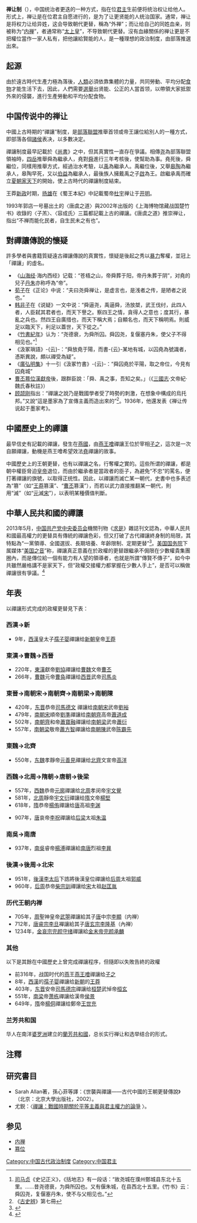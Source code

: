 {{otheruses|禅}}
'''禅让制'''（{{標音|字=禪|注音= ㄕㄢˋ|拼音=shàn}}），中国统治者更迭的一种方式，指在位[[君主|君主]]生前便将统治权让给他人。形式上，禅让是在位君主自愿进行的，是为了让更贤能的人统治国家。通常，禅让是将权力让给异姓，这会导致朝代更替，稱為“外禅”；而让给自己的同姓血亲，则被称为“[[内禅|内禅]]”，{{lj|讓位|譲位}}者通常称“[[太上皇|太上皇]]”，不导致朝代更替。沒有血緣關係的禅让更是不把權位當作一家人私有，把他讓給賢能的人，是一種理想的政治制度，由部落推選出來。

==起源==
由於遠古時代生產力極為落後，[[人|人類]]必須依靠集體的力量，共同勞動、平均分配[[食物|食物]]才能生活下去，因此，人們需要[[選舉|選舉]]出贤能、公正的人當首领，以帶領大家抵禦外來的侵襲，進行生產勞動和平均分配食物。

==中国传说中的禅让==
中國上古時期的“禪讓”制度，是[[部落|部落]][[聯盟|聯盟]]推舉首领或帝王讓位給別人的一種方式，即部落各個[[諸侯|諸侯]]表决，以多數决定。

禪讓制度最早記載於《[[尚书_(书)|尚書]]》之中，但其真實性一直存在爭議。相傳[[尧|尧]]為部落聯盟領袖時，[[四岳|四岳]]推舉舜為繼承人，堯對[[舜|舜]]進行三年考核後，使幫助為事。堯死後，舜繼位，同樣用推舉方式，經過治水考驗，以[[禹|禹]]為繼承人。禹繼位後，又舉[[皋陶|皋陶]]為繼承人，皋陶早死，又以[[伯益|伯益]]為繼承人，最後族人擁戴禹之子[[啟|啟]]為王。啟繼承禹而確立[[夏朝|夏朝]][[家天下|家天下]]的開始，使上古時代的禪讓制度結束。

王莽[[新政|新政]]时期，[[扬雄|扬雄]]在《蜀王本紀》中記載蜀帝[[杜宇|杜宇]]禅让于[[开明_(蜀国)|开明]]。

1993年郭店一号墓出土的〈唐虞之道〉與2002年出版的《上海博物馆藏战国楚竹书》收錄的〈子羔〉、〈容成氏〉三篇都記載上古的禪讓。《唐虞之道》推崇禅让，指出“不禅而能化民者，自生民未之有也”。

==對禪讓傳說的懷疑==
許多學者與書籍質疑遠古禪讓傳說的真實性，懷疑是後起之秀以[[暴力|暴力]]奪權，並冠上「禪讓」的虛名。

*《[[山海经|山海经]]·海内西经》记载：“苍梧之山，帝舜葬于阳，帝丹朱葬于阴”，对堯的兒子[[丹朱|丹朱]]亦称呼為“帝”。
*[[荀子|荀子]]在《正论》中说：“夫曰尧舜禅让，是虚言也，是浅者之传，是陋者之说也。”
* [[韩非子|韩非子]]在《说疑》一文中说：“舜逼尧，禹逼舜，汤放桀，武王伐纣，此四人者，人臣弑其君者也，而天下譽之。察四王之情，貪得人之意也；度其行，暴亂之兵也。然四王自廣措也，而天下稱大焉；自顯名也，而天下稱明焉。則威足以臨天下，利足以蓋世，天下從之。”
*《[[竹書紀年|竹書紀年]]》认为：“尧德衰，为舜所囚。舜囚尧，复偃塞丹朱，使父子不得相见也。”<ref>[[司马贞|司马贞]]《史记正义》，《括地志》有一段话：“故尧城在濮州鄄城县东北十五里。……昔尧德衰，为舜所囚也。又有偃朱城，在县西北十五里。《竹书》云：舜囚尧，复偃塞丹朱，使不与父相见也。”</ref>
* 《汲冢瑣語》-{云}-：“舜放堯于陽，而書-{云}-某地有城，以囚堯為號識者，憑斯異說，頗以禪受為疑”。
* 《[[廣弘明集|廣弘明集]]》十一引《汲冢竹書》-{云}-：“舜囚堯於平陽，取之帝位，今見有囚堯城”
*  [[曹丕|曹丕]][[漢魏禪代|篡位]][[漢獻帝|漢獻帝]]後，跟群臣說：「舜、禹之事，吾知之矣。」（《[[三國志|三國志]]·文帝紀·魏氏春秋註》）
*  [[顾颉刚|顾颉刚]]指出：“禪讓之說乃是戰國學者受了時勢的刺激，在想象中構成的烏托邦。”又說“這是墨家為了宣傳主義而造出來的”<ref>《[[古史辨|古史辨]]》第七冊</ref>。1936年，他還发表《禅让传说起于墨家考》。

==中國歷史上的禪讓==
最早信史有記載的禪讓，發生在[[燕國|燕國]]，由[[燕王噲|燕王噲]]禪讓王位於宰相[[子之|子之]]，這次是一次自願禪讓，動機是燕王噲希望效法[[堯|堯]]禪讓的故事。

中國歷史上的王朝更替，也有以禪讓之名，行奪權之實的。這些所谓的禪讓，都是朝中權臣脅迫[[皇帝|皇帝]]退位，而由於繼承者是當政者的臣子，為避免“不忠”的罵名，便打著禪讓的旗號，以取得正统性。因此，以禪讓而滅亡某一朝代，史書中也多表述為“篡”（如“[[王莽|王莽]]篡漢”、“[[曹丕|曹丕]]篡漢”），而若以武力直接推翻某一朝代，則用“滅”（如“[[元|元]]滅[[宋|宋]]”），以表明某種價值判斷。

==中華人民共和國的禪讓==
2013年5月，[[中国共产党中央委员会|中国共产党中央委员会]]機關刊物《[[求是|求是]]》雜誌刊文認為，中華人民共和國最高權力的更替具有傳統的禪讓色彩，但又打破了古代禪讓終身制的局限，其特點為“一黨領導、全國選拔、長期培養、年齡限制、定期更替”<ref>{{cite web|url=http://www.qstheory.cn/zxdk/2013/201309/201304/t20130426_226224.htm|title=只有去中国才能看到未来|accessdate=2013年5月1日|author=[[宋鲁郑|宋鲁郑]]|date=2013年5月1日|publisher=求是|quote=中国今天的制度是在其政治和文化传统的基础上长期、内生性演变的结果。以领导权力的更替为例。中国最高权力的更替一方面具有传统的“禅让”色彩，但又打破古代“禅让”终身制的局限，实行的是一党领导、全国选拔、长期培养、年龄限制、定期更替。|subtitle=|archive-url=https://web.archive.org/web/20130501013435/http://www.qstheory.cn/zxdk/2013/201309/201304/t20130426_226224.htm|archive-date=2013年5月1日|dead-url=yes}}</ref>。[[美国国务院|美国国务院]]下属媒体“[[美国之音|美国之音]]”称，禪讓真正意義在於政權的更替跟繼承不侷限在少數權貴集團圈內，而是傳位給一個有能力有人望的領導者，也就是所謂“傳賢不傳子”，如今中共雖然嚴格講不是家天下，但“政權交接權力都掌握在少數人手上”，是否可以稱做禪讓很有爭議。<ref>{{cite web|title=焦点对话：中共接班制度是禅让吗？|url=http://www.voachinese.com/a/VOAWeishi-ProandCon-20160325-is-chinas-leadership-transition-better-than-the-western-style-of-democratic-election/3254663.html|publisher=美國之音|access-date=2017-05-15|archive-date=2021-03-12|archive-url=https://web.archive.org/web/20210312085657/https://www.voachinese.com/a/VOAWeishi-ProandCon-20160325-is-chinas-leadership-transition-better-than-the-western-style-of-democratic-election/3254663.html|dead-url=no}}</ref>

==年表==
以禪讓形式完成的政權更替見下表：
=== 西漢→新 ===
*9年，[[西汉|西漢]]皇太子[[孺子婴|孺子婴]]禪讓给[[新朝|新朝]]皇帝[[王莽|王莽]]
=== 東漢→曹魏→西晉 ===
*220年，[[东汉|東漢]]獻帝[[汉献帝|劉協]]禪讓给[[曹魏|曹魏]]文帝[[曹丕|曹丕]]
*266年，[[曹魏|曹魏]]元帝[[曹奂|曹奂]]禪讓给[[西晋|西晋]]武帝[[司馬炎|司馬炎]]

=== 東晉→南朝宋→南朝齊→南朝梁→南朝陳===
*420年，[[东晋|东晋]]恭帝[[晋恭帝|司馬德文]] 禪讓给[[刘宋|南朝宋]]武帝[[宋武帝|劉裕]]
*479年，[[刘宋|南朝宋]]順帝[[宋顺帝|劉準]]禪讓给[[南齐|南朝齊]]高帝[[蕭道成|蕭道成]]
*502年，[[南齐|南朝齊]]和帝[[齐和帝|蕭寶融]]禪讓给[[梁_(南朝)|南朝梁]]武帝[[梁武帝|蕭衍]]
*557年，[[梁_(南朝)|南朝梁]]敬帝[[梁敬帝|蕭方智]]禪讓给[[陳_(南朝)|南朝陳]]武帝[[陈霸先|陈霸先]]

=== 東魏→北齊 ===
*550年，[[东魏|东魏]]孝靜帝[[元善見|元善見]]禪讓给[[北齊|北齊]]文宣帝[[齐文宣帝|高洋]]

=== 西魏→北周→隋朝→唐朝→後梁 ===
*557年，[[西魏|西魏]]恭帝[[魏恭帝|元廓]]禪讓给[[北周|北周]]孝闵帝[[周孝闵帝|宇文覺]]
*581年，[[北周|北周]]靜帝[[周静帝|宇文衍]]禪讓给[[隋朝|隋]]文帝[[隋文帝|楊堅]]
*618年，[[隋朝|隋]]恭帝[[隋恭帝|楊侑]]禪讓给[[唐朝|唐]]高祖[[李渊|李渊]]

*907年，[[唐朝|唐]]哀帝[[李祝|李祝]]禪讓给[[后梁|后梁]]太祖[[朱温|朱温]]

=== 南吳→南唐 ===
*937年，[[南吳|南吳]]睿帝[[楊溥_(吳)|楊溥]]禪讓給[[南唐|南唐]]烈祖[[李昪|李昪]]

=== 後漢→後周→北宋 ===
*951年，[[後漢|後漢]][[李皇后_(後漢高祖)|李太后]]下誥將後漢皇位禪讓给[[后周|后周]]太祖[[郭威|郭威]]
*960年，[[后周|后周]]恭帝[[周恭帝|柴宗訓]]禪讓给[[北宋|宋]]太祖[[赵匡胤|赵匡胤]]

=== 历代王朝内禅 ===
{{main|內禪}}
{{seealso|中國太上皇列表}}
*705年，[[武周|周]]聖神皇帝[[武则天|武曌]]禪讓給其子[[唐朝|唐]]中宗[[唐中宗|李顯]]（内禅）
*712年，[[唐朝|唐睿宗]][[唐睿宗|李旦]]襌讓給其子[[唐玄宗|唐玄宗]][[李隆基|李隆基]]（內禅）
*1234年，[[金哀宗|金哀宗]][[完颜守绪|完颜守绪]]禪讓給[[金末帝|金末帝]][[完颜承麟|完颜承麟]]

=== 其他 ===
以下是其餘在中國歷史上曾完成禪讓程序，但隨即以失敗告終的政權
*前316年，战国时代的[[燕国|燕]]王[[燕王噲|燕王噲]]禪讓给[[子之|子之]]
*8年，[[西汉|西漢]]的[[孺子婴|孺子婴]]禪讓给[[新朝|新朝]]的[[王莽|王莽]]
*403年，[[东晋|东晋]]安帝[[晋安帝|司馬德宗]]禪讓给[[桓楚|桓楚]]武悼帝[[桓玄|桓玄]]
*551年，[[梁_(南朝)|南梁]]帝[[萧栋|萧栋]]禪讓给漢帝[[侯景|侯景]]
*649年，[[隋朝|隋]]帝[[皇泰主|楊侗]]禪讓给鄭帝[[王世充|王世充]]

===兰芳共和国===   
华人在南洋[[婆罗洲|婆罗洲]]建立的[[蘭芳共和國|蘭芳共和國]]，总长实行禅让和选举结合的形式。

==注釋==
<references/>

==研究書目==
*Sarah Allan著，孫心菲等譯：《世襲與禪讓——古代中國的王朝更替傳說》（北京：北京大學出版社，2002）。
*尤鋭：〈[http://yuri-pines-sinology.com/files/abdication-chinese-final.pdf 禪讓：戰國時期關於平等主義與君主權力的論爭] {{Wayback|url=http://yuri-pines-sinology.com/files/abdication-chinese-final.pdf |date=20201206143500 }}〉。

==参见==
*[[内禅|内禅]]
*[[篡位|篡位]]

[[Category:中国古代政治制度|Category:中国古代政治制度]]
[[Category:中国君主|Category:中国君主]]